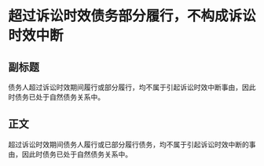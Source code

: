 # 超过诉讼时效债务部分履行，不构成诉讼时效中断
## 副标题
债务人超过诉讼时效期间履行或部分履行，均不属于引起诉讼时效中断事由，因此时债务已处于自然债务关系中。
## 正文
超过诉讼时效期间债务人履行或已部分履行债务，均不属于引起诉讼时效中断的事由，因此时债务已处于自然债务关系中。